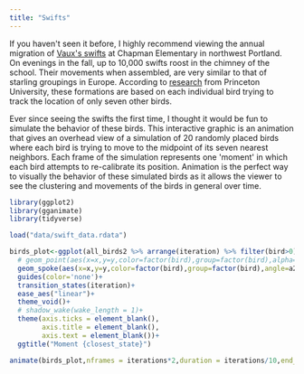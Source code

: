 ```yaml
---
title: "Swifts"
---
```


If you haven\'t seen it before, I highly recommend viewing the
annual migration of [Vaux\'s swifts](https://audubonportland.org/go-outside/swift-watch/) at Chapman Elementary in northwest Portland. On
evenings in the fall, up to 10,000 swifts roost in the chimney of the school.
Their movements when assembled, are very similar to that of starling groupings
in Europe. According to [research](https://www.princeton.edu/news/2013/02/07/birds-feather-track-seven-neighbors-flock-together) from Princeton University, these formations are based on each
individual bird trying to track the location of only seven other birds.

Ever since seeing the swifts the first time, I thought it would be
fun to simulate the behavior of these birds. This interactive graphic is an
animation that gives an overhead view of a simulation of 20 randomly placed
birds where each bird is trying to move to the midpoint of its seven nearest
neighbors. Each frame of the simulation represents one \'moment\' in which each
bird attempts to re-calibrate its position. Animation is the perfect way to
visually the behavior of these simulated birds as it allows the viewer to see the
clustering and movements of the birds in general over time.

```r
library(ggplot2)
library(gganimate)
library(tidyverse)

load("data/swift_data.rdata")

birds_plot<-ggplot(all_birds2 %>% arrange(iteration) %>% filter(bird>0))+
  # geom_point(aes(x=x,y=y,color=factor(bird),group=factor(bird),alpha=iteration))+
  geom_spoke(aes(x=x,y=y,color=factor(bird),group=factor(bird),angle=a2),radius=1,arrow=arrow(type = "closed",length = unit(3/range,"inches")))+
  guides(color='none')+
  transition_states(iteration)+
  ease_aes("linear")+
  theme_void()+
  # shadow_wake(wake_length = 1)+
  theme(axis.ticks = element_blank(),
        axis.title = element_blank(),
        axis.text = element_blank())+
  ggtitle("Moment {closest_state}")

animate(birds_plot,nframes = iterations*2,duration = iterations/10,end_pause = 10,renderer = gifski_renderer())  

```
